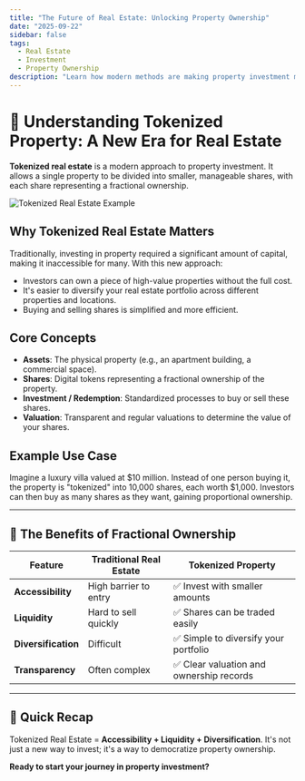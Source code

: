 ```yaml
---
title: "The Future of Real Estate: Unlocking Property Ownership"
date: "2025-09-22"
sidebar: false
tags:
  - Real Estate
  - Investment
  - Property Ownership
description: "Learn how modern methods are making property investment more accessible and flexible."
---
```


# 💎 Understanding Tokenized Property: A New Era for Real Estate

**Tokenized real estate** is a modern approach to property investment. It allows a single property to be divided into smaller, manageable shares, with each share representing a fractional ownership.

<div className="flex justify-center my-6">
  <img src="/logo.png" alt="Tokenized Real Estate Example" className="rounded-xl shadow-md w-1/3" />
</div>

## Why Tokenized Real Estate Matters

Traditionally, investing in property required a significant amount of capital, making it inaccessible for many. With this new approach:

- Investors can own a piece of high-value properties without the full cost.
- It's easier to diversify your real estate portfolio across different properties and locations.
- Buying and selling shares is simplified and more efficient.

## Core Concepts

- **Assets**: The physical property (e.g., an apartment building, a commercial space).
- **Shares**: Digital tokens representing a fractional ownership of the property.
- **Investment / Redemption**: Standardized processes to buy or sell these shares.
- **Valuation**: Transparent and regular valuations to determine the value of your shares.

## Example Use Case

Imagine a luxury villa valued at $10 million. Instead of one person buying it, the property is "tokenized" into 10,000 shares, each worth $1,000. Investors can then buy as many shares as they want, gaining proportional ownership.

---

## 🚀 The Benefits of Fractional Ownership

| Feature             | Traditional Real Estate | **Tokenized Property** |
| ------------------- | ----------------------- | ---------------------- |
| **Accessibility** | High barrier to entry   | ✅ Invest with smaller amounts |
| **Liquidity** | Hard to sell quickly    | ✅ Shares can be traded easily |
| **Diversification** | Difficult               | ✅ Simple to diversify your portfolio |
| **Transparency** | Often complex           | ✅ Clear valuation and ownership records |

---

## 📍 Quick Recap

Tokenized Real Estate = **Accessibility + Liquidity + Diversification**. It's not just a new way to invest; it's a way to democratize property ownership.

**Ready to start your journey in property investment?**
